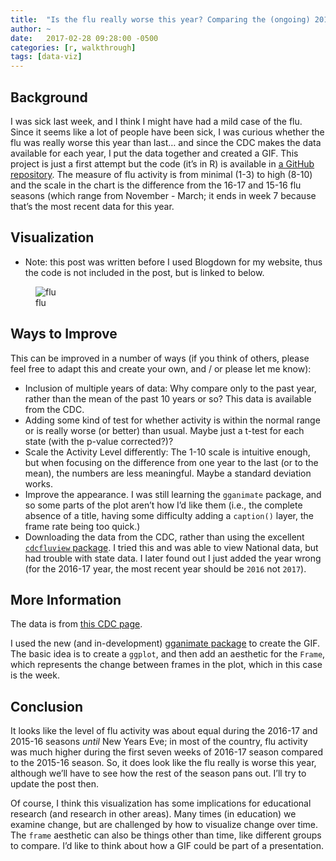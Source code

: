 ```yaml
---
title:  "Is the flu really worse this year? Comparing the (ongoing) 2016-17 and 2015-16 flu seasons"
author: ~
date:   2017-02-28 09:28:00 -0500
categories: [r, walkthrough]
tags: [data-viz]
---
```


## Background

I was sick last week, and I think I might have had a mild case of the flu. Since it seems like a lot of people have been sick, I was curious whether the flu was really worse this year than last... and since the CDC makes the data available for each year, I put the data together and created a GIF. This project is just a first attempt but the code (it's in R) is available in [a GitHub repository](https://github.com/jrosen48/cdc-flu-vis). The measure of flu activity is from minimal (1-3) to high (8-10) and the scale in the chart is the difference from the 16-17 and 15-16 flu seasons (which range from November - March; it ends in week 7 because that's the most recent data for this year.

## Visualization

* Note: this post was written before I used Blogdown for my website, thus the code is not included in the post, but is linked to below.

![flu](https://cloud.githubusercontent.com/assets/4596214/23408837/7cb56b9e-fd97-11e6-817d-a9dd743b532e.gif)

## Ways to Improve

This can be improved in a number of ways (if you think of others, please feel free to adapt this and create your own, and / or please let me know):

* Inclusion of multiple years of data: Why compare only to the past year, rather than the mean of the past 10 years or so? This data is available from the CDC.
* Adding some kind of test for whether activity is within the normal range or is really worse (or better) than usual. Maybe just a t-test for each state (with the p-value corrected?)?
* Scale the Activity Level differently: The 1-10 scale is intuitive enough, but when focusing on the difference from one year to the last (or to the mean), the numbers are less meaningful. Maybe a standard deviation works.
* Improve the appearance. I was still learning the `gganimate` package, and so some parts of the plot aren't how I'd like them (i.e., the complete absence of a title, having some difficulty adding a `caption()` layer, the frame rate being too quick.)
* Downloading the data from the CDC, rather than using the excellent [`cdcfluview` package](https://github.com/hrbrmstr/cdcfluview). I tried this and was able to view National data, but had trouble with state data. I later found out I just added the year wrong (for the 2016-17 year, the most recent year should be `2016` not `2017`).

## More Information

The data is from [this CDC page](https://www.cdc.gov/flu/weekly/fluviewinteractive.htm).

I used the new (and in-development) [gganimate package](https://github.com/dgrtwo/gganimate) to create the GIF. The basic idea is to create a `ggplot`, and then add an aesthetic for the `Frame`, which represents the change between frames in the plot, which in this case is the week.

## Conclusion

It looks like the level of flu activity was about equal during the 2016-17 and 2015-16 seasons *until* New Years Eve; in most of the country, flu activity was much higher during the first seven weeks of 2016-17 season compared to the 2015-16 season. So, it does look like the flu really is worse this year, although we'll have to see how the rest of the season pans out. I'll try to update the post then.

Of course, I think this visualization has some implications for educational research (and research in other areas). Many times (in education) we examine change, but are challenged by how to visualize change over time. The `frame` aesthetic can also be things other than time, like different groups to compare. I'd like to think about how a GIF could be part of a presentation.
